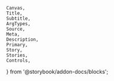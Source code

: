 	Canvas,
	Title,
	Subtitle,
	ArgTypes,
	Source,
	Meta,
	Description,
	Primary,
	Story,
	Stories,
	Controls,
} from '@storybook/addon-docs/blocks';

<Meta of={comStories} name="Docs" />

<Title />
<Subtitle />
<Description />

<Primary />

## Properties

<Controls />

<Stories of={comStories} />

### Examples

An image with all required values.

<DefaultInclude />

## Source code

[//]: # 'Twig Template source code'

<Source code={templateSource} />
